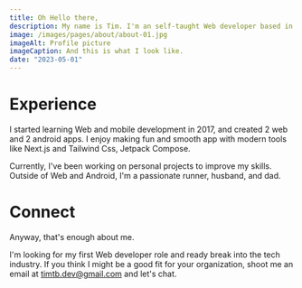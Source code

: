 ```yaml
---
title: Oh Hello there,
description: My name is Tim. I'm an self-taught Web developer based in Hayward, California.
image: /images/pages/about/about-01.jpg
imageAlt: Profile picture
imageCaption: And this is what I look like.
date: "2023-05-01"
---
```


# Experience

I started learning Web and mobile development in 2017, and created 2 web and 2 android apps. I enjoy making fun and smooth app with modern tools like Next.js and Tailwind Css, Jetpack Compose.

Currently, I've been working on personal projects to improve my skills. Outside of Web and Android, I'm a passionate runner, husband, and dad.

# Connect

Anyway, that's enough about me.

I'm looking for my first Web developer role and ready break into the tech industry. If you think I might be a good fit for your organization, shoot me an email at timtb.dev@gmail.com and let's chat.

